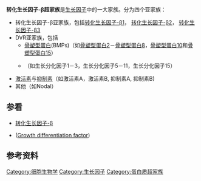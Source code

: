 {{Link style|time=2015-12-13T15:37:53+00:00}}
{{Pfam_box
| Symbol = TGF_beta
| Name = Transforming growth factor beta like domain
| image = PDB 1tfg EBI.jpg
| width =
| caption =  人类的转化生长因子-β2的结构.<ref name="pmid1641027">{{cite journal |vauthors=Schlunegger MP, Grütter MG |title=An unusual feature revealed by the crystal structure at 2.2 A resolution of human transforming growth factor-beta 2 |journal=Nature |volume=358 |issue=6385 |pages=430–4 |date=July 1992 |pmid=1641027 |doi=10.1038/358430a0 |url=}}</ref>
| Pfam= PF00019
| InterPro= IPR001839
| SMART=
| PROSITE= PDOC00223
| SCOP = 1tfg
| TCDB =
| OPM family=
| OPM protein=
| PDB=
{{PDB3|1ktz}}A:312-412   {{PDB3|1tgj}}A:312-412   {{PDB3|1tgk}} :312-412
{{PDB3|1tfg}} :314-414   {{PDB3|2tgi}} :314-414   {{PDB3|1kld}}A:290-390
{{PDB3|1klc}}B:290-390   {{PDB3|1kla}}A:290-390   {{PDB3|1nyu}}B:318-426
{{PDB3|1nys}}D:318-426   {{PDB3|2b0u}}B:318-426   {{PDB3|1s4y}}D:318-426
{{PDB3|1m4u}}L:327-431   {{PDB3|1bmp}} :328-431   {{PDB3|1lxi}}A:327-431
{{PDB3|1lx5}}A:327-431   {{PDB3|1es7}}A:293-396   {{PDB3|1rew}}B:293-396
{{PDB3|1reu}}A:294-396   {{PDB3|3bmp}}A:293-396   {{PDB3|2bhk}}A:397-501
{{PDB3|1waq}}A:397-501   {{PDB3|1zkz}}A:324-429   {{PDB3|1ehu}}A:290-393
{{PDB3|1ehr}}A:290-393   {{PDB3|1agq}}B:115-211
}}

'''转化生长因子-β超家族'''是[[生长因子|生长因子]]中的一大家族。分为四个亚家族：
* 转化生长因子-β亚家族，包括[[转化生长因子-β1|转化生长因子-β1]]， [[转化生长因子-β2|转化生长因子-β2]]， [[转化生长因子-β3|转化生长因子-β3]]
* DVR亚家族，包括
**[[骨塑型蛋白|骨塑型蛋白]](BMPs)（如[[骨塑型蛋白2|骨塑型蛋白2]]－[[骨塑型蛋白8|骨塑型蛋白8]]，[[骨塑型蛋白10|骨塑型蛋白10]]和[[骨塑型蛋白15|骨塑型蛋白15]]）
**{{le|生長分化因子|Growth differentiation factor}}（如生长分化因子1－3，生长分化因子5－11，生长分化因子15）
* [[激活素|激活素]]与[[抑制素|抑制素]]（如激活素A，激活素B, 抑制素A, 抑制素B)
* 其他（如Nodal）

== 参看 ==
*[[转化生长因子-β|转化生长因子-β]]
*{{le|生長分化因子|Growth differentiation factor}}([[:en:Growth_differentiation_factor|Growth differentiation factor]])

== 参考资料 ==
{{reflist}}

{{TGF beta signaling}}
[[Category:细胞生物学|Category:细胞生物学]]
[[Category:生长因子|Category:生长因子]]
[[Category:蛋白质超家族|Category:蛋白质超家族]]